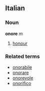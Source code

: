 ==Italian==
===Noun===
'''onore''' ''m''

# [[honour]]

===Related terms===
*[[onorabile]]
*[[onorare]]
*[[onorevole]]
*[[onorifico]]